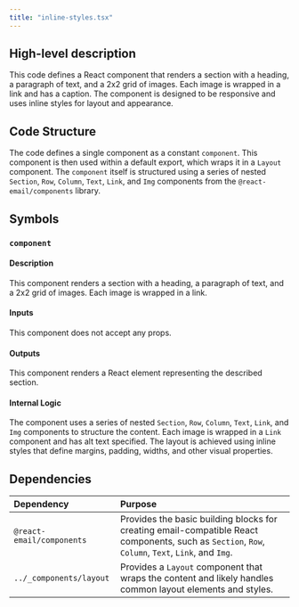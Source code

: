 ```yaml
---
title: "inline-styles.tsx"
---
```


## High-level description
This code defines a React component that renders a section with a heading, a paragraph of text, and a 2x2 grid of images. Each image is wrapped in a link and has a caption. The component is designed to be responsive and uses inline styles for layout and appearance.

## Code Structure
The code defines a single component as a constant `component`. This component is then used within a default export, which wraps it in a `Layout` component. The `component` itself is structured using a series of nested `Section`, `Row`, `Column`, `Text`, `Link`, and `Img` components from the `@react-email/components` library.

## Symbols

### `component`
#### Description
This component renders a section with a heading, a paragraph of text, and a 2x2 grid of images. Each image is wrapped in a link.

#### Inputs
This component does not accept any props.

#### Outputs
This component renders a React element representing the described section.

#### Internal Logic
The component uses a series of nested `Section`, `Row`, `Column`, `Text`, `Link`, and `Img` components to structure the content. Each image is wrapped in a `Link` component and has alt text specified. The layout is achieved using inline styles that define margins, padding, widths, and other visual properties.

## Dependencies
| Dependency | Purpose |
|:-----------|:--------|
| `@react-email/components` | Provides the basic building blocks for creating email-compatible React components, such as `Section`, `Row`, `Column`, `Text`, `Link`, and `Img`. |
| `../_components/layout` | Provides a `Layout` component that wraps the content and likely handles common layout elements and styles. |

